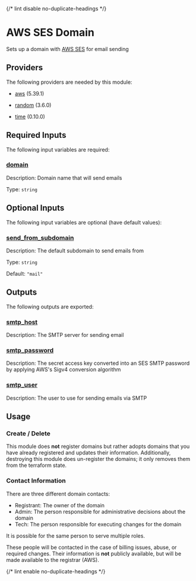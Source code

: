 
{/* lint disable no-duplicate-headings */}

# AWS SES Domain

<ModuleHeader name="aws_ses_domain" sourceHref="https://github.com/Panfactum/stack/tree/main/packages/infrastructure/aws_ses_domain" status="stable" type="live" />

Sets up a domain with [AWS SES](https://aws.amazon.com/ses/) for email sending

## Providers

The following providers are needed by this module:

* [aws](https://registry.terraform.io/providers/hashicorp/aws/5.39.1/docs) (5.39.1)

* [random](https://registry.terraform.io/providers/hashicorp/random/3.6.0/docs) (3.6.0)

* [time](https://registry.terraform.io/providers/hashicorp/time/0.10.0/docs) (0.10.0)

## Required Inputs

The following input variables are required:

### <a name="input_domain" /> [domain](#input_domain)

Description: Domain name that will send emails

Type: `string`

## Optional Inputs

The following input variables are optional (have default values):

### <a name="input_send_from_subdomain" /> [send\_from\_subdomain](#input_send_from_subdomain)

Description: The default subdomain to send emails from

Type: `string`

Default: `"mail"`

## Outputs

The following outputs are exported:

### <a name="output_smtp_host" /> [smtp\_host](#output_smtp_host)

Description: The SMTP server for sending email

### <a name="output_smtp_password" /> [smtp\_password](#output_smtp_password)

Description: The secret access key converted into an SES SMTP password by applying AWS's Sigv4 conversion algorithm

### <a name="output_smtp_user" /> [smtp\_user](#output_smtp_user)

Description: The user to use for sending emails via SMTP

## Usage

### Create / Delete

This module does **not** register domains but rather adopts domains
that you have already registered and updates their information.
Additionally, destroying this module does un-register the domains;
it only removes them from the terraform state.

### Contact Information

There are three different domain contacts:

* Registrant: The owner of the domain
* Admin: The person responsible for administrative decisions about the domain
* Tech: The person responsible for executing changes for the domain

It is possible for the same person to serve multiple roles.

These people will be contacted in the case of billing issues, abuse, or required
changes. Their information is **not** publicly available, but will be made
available to the registrar (AWS).

{/* lint enable no-duplicate-headings */}
